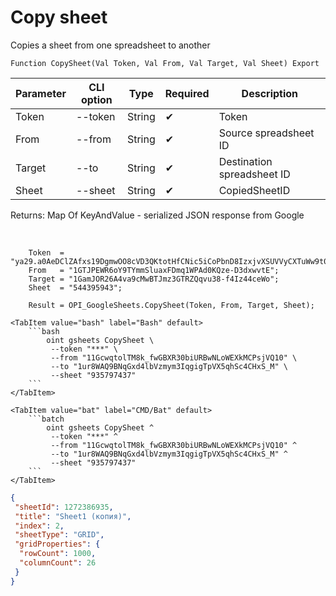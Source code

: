 ﻿---
sidebar_position: 3
---


# Copy sheet
 Copies a sheet from one spreadsheet to another



`Function CopySheet(Val Token, Val From, Val Target, Val Sheet) Export`

  | Parameter | CLI option | Type | Required | Description |
  |-|-|-|-|-|
  | Token | --token | String | &#x2714; | Token |
  | From | --from | String | &#x2714; | Source spreadsheet ID |
  | Target | --to | String | &#x2714; | Destination spreadsheet ID |
  | Sheet | --sheet | String | &#x2714; | CopiedSheetID |

  
  Returns:  Map Of KeyAndValue - serialized JSON response from Google

<br/>




```bsl title="1C:Enterprise/OneScript code example"
    Token  = "ya29.a0AeDClZAfxs19DgmwOO8cVD3QKtotHfCNic5iCoPbnD8IzxjvXSUVVyCXTuWw9t0RG7seizlNqpNWBH7sHrQAyS0SeFgQ6chxYmOYUMDNc...";
    From   = "1GTJPEWR6oY9TYmmSluaxFDmq1WPAd0KQze-D3dxwvtE";
    Target = "1GamJOR26A4va9cMwBTJmz3GTRZQqvu38-f4Iz44ceWo";
    Sheet  = "544395943";

    Result = OPI_GoogleSheets.CopySheet(Token, From, Target, Sheet);
```
 

 <Tabs>
  
    <TabItem value="bash" label="Bash" default>
        ```bash
            oint gsheets CopySheet \
             --token "***" \
             --from "11GcwqtolTM8k_fwGBXR30biURBwNLoWEXkMCPsjVQ10" \
             --to "1ur8WAQ9BNqGxd4lbVzmym3IqgigTpVX5qhSc4CHxS_M" \
             --sheet "935797437"
        ```
    </TabItem>
  
    <TabItem value="bat" label="CMD/Bat" default>
        ```batch
            oint gsheets CopySheet ^
             --token "***" ^
             --from "11GcwqtolTM8k_fwGBXR30biURBwNLoWEXkMCPsjVQ10" ^
             --to "1ur8WAQ9BNqGxd4lbVzmym3IqgigTpVX5qhSc4CHxS_M" ^
             --sheet "935797437"
        ```
    </TabItem>
</Tabs>


```json title="Result"
{
 "sheetId": 1272386935,
 "title": "Sheet1 (копия)",
 "index": 2,
 "sheetType": "GRID",
 "gridProperties": {
  "rowCount": 1000,
  "columnCount": 26
 }
}
```
